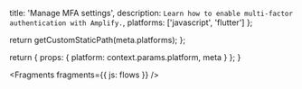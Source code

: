 
  title: 'Manage MFA settings',
  description: `Learn how to enable multi-factor authentication with Amplify.`,
  platforms: ['javascript', 'flutter']
};

  return getCustomStaticPath(meta.platforms);
};

  return {
    props: {
      platform: context.params.platform,
      meta
    }
  };
}


<Fragments fragments={{ js: flows }} />
